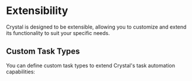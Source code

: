 # Extensibility

Crystal is designed to be extensible, allowing you to customize and extend its functionality to suit your specific needs.

## Custom Task Types

You can define custom task types to extend Crystal's task automation capabilities:
